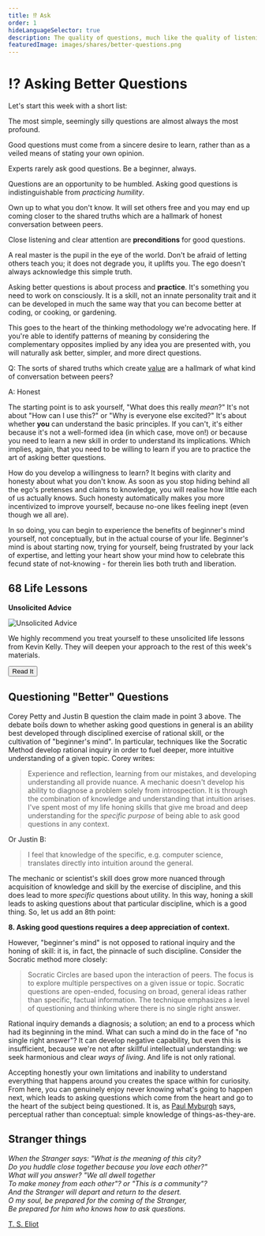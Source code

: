 ```yaml
---
title: ⁉️ Ask
order: 1
hideLanguageSelector: true
description: The quality of questions, much like the quality of listening, is one of the main determinants of the quality of any conversation. Here are some basic steps to asking better questions.
featuredImage: images/shares/better-questions.png
---
```


# ⁉️ Asking Better Questions

Let's start this week with a short list:

<Process>

The most simple, seemingly silly questions are almost always the most profound.

Good questions must come from a sincere desire to learn, rather than as a veiled means of 
stating your own opinion.

Experts rarely ask good questions. Be a beginner, always.

Questions are an opportunity to be humbled. Asking good questions is indistinguishable from 
*practicing humility*.

Own up to what you don't know. It will set others free and you may end up coming closer to 
the shared truths which are a hallmark of honest conversation between peers.

Close listening and clear attention are **preconditions** for good questions.

A real master is the pupil in the eye of the world. Don't be afraid of letting others teach 
you; it does not degrade you, it uplifts you. The ego doesn't always acknowledge this simple truth.

</Process>

<AudioPlayer src="https://kernel-audio.s3.amazonaws.com/M2E1+-+Ask.mp3"/>

Asking better questions is about process and **practice**. It's something you need to work on 
consciously. It is a skill, not an innate personality trait and it can be developed in much the 
same way that you can become better at coding, or cooking, or gardening.

This goes to the heart of the thinking methodology we're advocating here. If you're able to 
identify patterns of meaning by considering the complementary opposites implied by any idea you 
are presented with, you will naturally ask better, simpler, and more direct questions.

<Flash>

<Card>

Q: The sorts of shared truths which create [value](/learn/module-1/value) are a hallmark of what kind of conversation between peers?

A: Honest

</Card>

</Flash>

The starting point is to ask yourself, "What does this really *mean*?" It's not about "How can 
I use this?" or "Why is everyone else excited?" It's about whether **you** can understand the 
basic principles. If you can't, it's either because it's not a well-formed idea (in which case, 
move on!) or because you need to learn a new skill in order to understand its implications. 
Which implies, again, that you need to be willing to learn if you are to practice the art of 
asking better questions.

How do you develop a willingness to learn? It begins with clarity and honesty about what you 
don't know. As soon as you stop hiding behind all the ego's pretenses and claims to knowledge, 
you will realise how little each of us actually knows. Such honesty automatically makes you 
more incentivized to improve yourself, because no-one likes feeling inept (even though we all are).

In so doing, you can begin to experience the benefits of beginner's mind yourself, not 
conceptually, but in the actual course of your life. Beginner's mind is about starting now, 
trying for yourself, being frustrated by your lack of expertise, and letting your heart show 
your mind how to celebrate this fecund state of not-knowing - for therein lies both truth and 
liberation.

## 68 Life Lessons

<InfoBlock>

<Box>

**Unsolicited Advice**

![Unsolicited Advice](/images/mod2-img/penny.jpg)

We highly recommend you treat yourself to these unsolicited life lessons from Kevin Kelly. They will deepen your approach to the rest of this week's materials.

<Aligner center>
<Button to ="https://kk.org/thetechnium/68-bits-of-unsolicited-advice/" >
    Read It
</Button>
</Aligner>

</Box>

</InfoBlock>

## Questioning "Better" Questions

<Link to="https://thebitcoinpodcast.com/">Corey Petty</Link> and Justin B question the claim made in point 3 above. The debate boils down to whether asking good questions in general is an ability best developed through disciplined exercise of rational skill, or the cultivation of "beginner's mind". In particular, techniques like <Link to="https://en.wikipedia.org/wiki/Socratic_method">the Socratic Method</Link> develop rational inquiry in order to fuel deeper, more intuitive understanding of a given topic. Corey writes:

> Experience and reflection, learning from our mistakes, and developing understanding all 
provide nuance. A mechanic doesn't develop his ability to diagnose a problem solely from 
introspection. It is through the combination of knowledge and understanding that intuition 
arises. I've spent most of my life honing skills that give me broad and deep understanding for 
the _specific purpose_ of being able to ask good questions in any context.

Or Justin B:

> I feel that knowledge of the specific, e.g. computer science, translates directly into 
intuition around the general.

The mechanic or scientist's skill does grow more nuanced through acquisition of knowledge and 
skill by the exercise of discipline, and this does lead to more _specific_ questions about 
utility. In this way, honing a skill leads to asking questions about that particular 
discipline, which is a good thing. So, let us add an 8th point:

**8. Asking good questions requires a deep appreciation of context.**

However, "beginner's mind" is not opposed to rational inquiry and the honing of skill: it is, in fact, the pinnacle of such discipline. Consider the <Link to="https://en.wikipedia.org/wiki/Socratic_method#Questioning_methods_in_Socratic_Circles">Socratic method</Link> more closely:

> Socratic Circles are based upon the interaction of peers. The focus is to explore multiple perspectives on a given issue or topic. Socratic questions are open-ended, focusing on broad, general ideas rather than specific, factual information. The technique emphasizes a level of questioning and thinking where there is no single right answer.

Rational inquiry demands a diagnosis; a solution; an end to a process which had its beginning in the mind. What can such a mind do in the face of "no single right answer"? It can develop <Link to="https://en.wikipedia.org/wiki/Negative_capability">negative capability</Link>, but even this is insufficient, because we're not after skillful intellectual understanding: we seek harmonious and clear _ways of living_. And life is not only rational. 

Accepting honestly your own limitations and inability to understand everything that happens around you creates the space within for curiosity. From here, you can genuinely enjoy never knowing what's going to happen next, which leads to asking questions which come from the heart and go to the heart of the subject being questioned. It is, as [Paul Myburgh](/learn/module-0/conversation/#old-gifts-anew) says, perceptual rather than conceptual: simple knowledge of things-as-they-are.

## Stranger things

<InfoBlock>

<Box>

_When the Stranger says: "What is the meaning of this city?_  
_Do you huddle close together because you love each other?"_  
_What will you answer? "We all dwell together_  
_To make money from each other"? or "This is a community"?_  
_And the Stranger will depart and return to the desert._  
_O my soul, be prepared for the coming of the Stranger,_  
_Be prepared for him who knows how to ask questions._  

[T. S. Eliot](https://www.poetrynook.com/poem/choruses-%C3%B4%C3%A7%C2%A3the-rock%C3%B4%C3%A7%C3%B8)

</Box>

</InfoBlock>